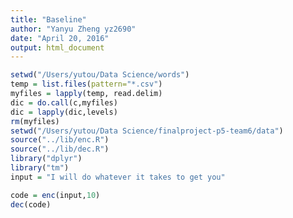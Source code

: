 ```yaml
---
title: "Baseline"
author: "Yanyu Zheng yz2690"
date: "April 20, 2016"
output: html_document
---
```


```r
setwd("/Users/yutou/Data Science/words")
temp = list.files(pattern="*.csv")
myfiles = lapply(temp, read.delim)
dic = do.call(c,myfiles)
dic = lapply(dic,levels)
rm(myfiles)
setwd("/Users/yutou/Data Science/finalproject-p5-team6/data")
source("../lib/enc.R")
source("../lib/dec.R")
library("dplyr")
library("tm")
input = "I will do whatever it takes to get you"

code = enc(input,10)
dec(code)
```

